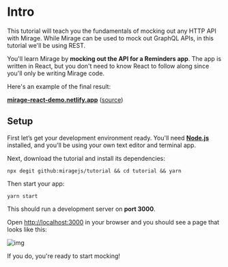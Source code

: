 # Intro

This tutorial will teach you the fundamentals of mocking out any HTTP API with Mirage.
While Mirage can be used to mock out GraphQL APIs, in this tutorial we'll be using REST.

You'll learn Mirage by **mocking out the API for a Reminders app**. The app is written in React, but you don't need to know React to follow along since you'll only be writing Mirage code.

Here's an example of the final result:

[**mirage-react-demo.netlify.app**](https://mirage-react-demo.netlify.app/) ([source](https://github.com/miragejs/react-demo))

## Setup

First let’s get your development environment ready. You'll need [**Node.js**](https://nodejs.org/en/) installed, and you'll be using your own text editor and terminal app.

Next, download the tutorial and install its dependencies:

```shell
npx degit github:miragejs/tutorial && cd tutorial && yarn
```

Then start your app:

```shell
yarn start
```

This should run a development server on **port 3000**.

Open [http://localhost:3000](http://localhost:3000) in your browser and you should see a page that looks like this:

![img](../../assets/images/tutorial/overview.png)

If you do, you're ready to start mocking!

